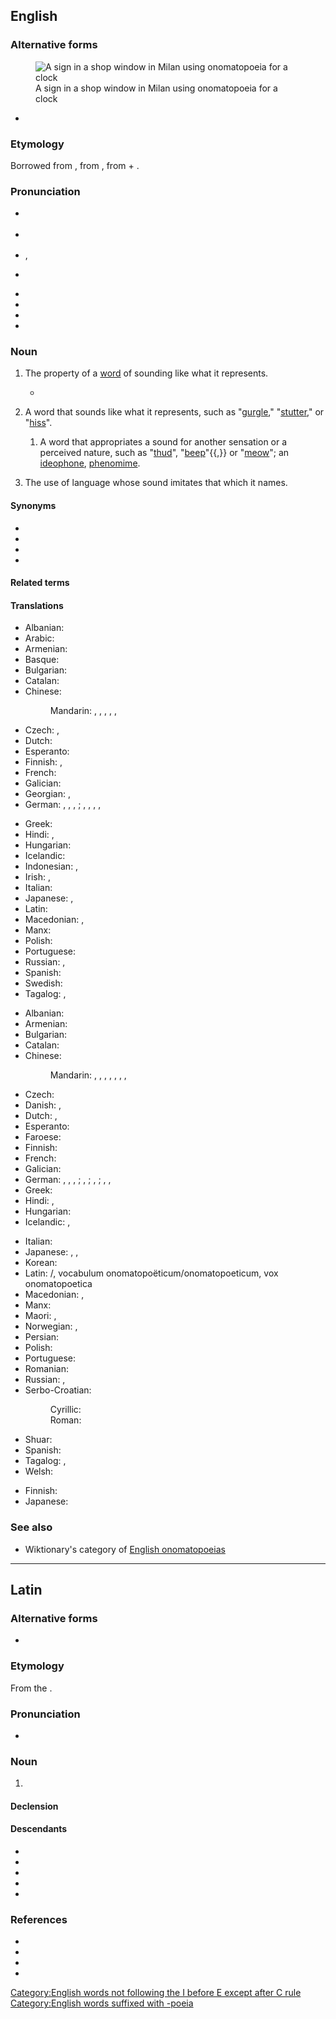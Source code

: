 {{also|onomatopoeïa|onomatopœia}}
==English==
{{was wotd|2006|April|10}}

===Alternative forms===
{{wikipedia}}
[[Image:Clocks no tic tac.JPG|thumb|right|A sign in a shop window in Milan using onomatopoeia for a clock]]
* {{alter|en|onomatopeia|onomatopœia}}

===Etymology===
Borrowed from {{bor|en|grc|ὀνοματοποιία||the coining of a word in imitation of a sound}}, from {{m|grc|ὀνοματοποιέω||to coin names}}, from {{m|grc|ὄνομα||name}} + {{m|grc|ποιέω||to make, to do, to produce}}.

===Pronunciation===
* {{a|RP}} {{IPA|en|/ˌɒnəˌmætəˈpiːə/}}
* {{a|NZ}} {{IPA|en|/ˌɒnəˌmɛtəˈpæɪə/}}
* {{a|US}} {{enPR|än'ə-măt'ə-pēʹə ''or'' än'ə-mät'ə-pēʹə}}, {{IPA|en|/ˌɑnəˌmætəˈpiːə/|/ˌɑnəˌmɑtəˈpiːə/}}
* {{a|US, chiefly Midwestern}} {{IPA|en|/ˌɑnəˌmɑnəˈpiːə/}}
* {{audio|en|en-us-onomatopoeia.ogg|Audio (US)}}
* {{audio|en|en-au-onomatopoeia.ogg|Audio (AU)}}
* {{audio|en|LL-Q1860 (eng)-Back ache-Onomatopoeia.wav|Audio (GB)}}
* {{rhymes|en|iːə|s=6}}

===Noun===
{{en-noun|~|s|onomatopoeiae}}

# {{lb|en|uncountable}} The property of a [[word]] of sounding like what it represents.
#* {{quote-book
|en
|year=1553
|year_published=1909
|author=[[w:Thomas Wilson (rhetorician)|Thomas Wilson]], {{w|Desiderius Erasmus}}
|by=
|title=Arte of Rhetorique
|url=http://books.google.com/books?id=6p0xbOGIz2MC&pg=PA173
|original=
|chapter=
|section=
|isbn=
|edition=
|publisher=Clarendon Press
|location=Oxford
|editor=
|volume=
|page=
|passage=A woorde making called of the Grecians '''''Onomatapoia''''', is when wee make wordes of our owne minde, such as bee derived from the nature of things.
}}
# {{lb|en|countable}} A word that sounds like what it represents, such as "[[gurgle]]," "[[stutter]]," or "[[hiss]]".
## {{lb|en|countable}} A word that appropriates a sound for another sensation or a perceived nature, such as "[[thud]]", "[[beep]]"{{,}} or "[[meow]]"; an [[ideophone]], [[phenomime]].
# {{lb|en|uncountable|rhetoric}} The use of language whose sound imitates that which it names.

====Synonyms====
* {{l|en|echoism}}
* {{l|en|imitative harmony}}
* {{l|en|mimesis}}
* {{l|en|sound symbolism}}

====Related terms====
{{col3|en
|onomatope
|onomatopoeial
|onomatopoeian
|onomatopoeic
|onomatopoeious
|onomatopoetic
}}

====Translations====
{{trans-top|property of a word of sounding like what it represents}}
* Albanian: {{t+|sq|onomatope|f}}
* Arabic: {{t|ar|مُحَاكَاة صَوْتِيَّة|f}}
* Armenian: {{t+|hy|բնաձայնություն}}
* Basque: {{t|eu|onomatopeia}}
* Bulgarian: {{t|bg|ономатопе́я|f}}
* Catalan: {{t+|ca|onomatopeia|f}}
* Chinese:
*: Mandarin: {{t+|cmn|象聲}}, {{t+|cmn|象声|tr=xiàngshēng}}, {{t+|cmn|擬聲}}, {{t+|cmn|拟声|tr=nǐshēng}}, {{t|cmn|狀聲}}, {{t|cmn|状声|tr=zhuàngshēng}}
* Czech: {{t+|cs|onomatopoie|f}}, {{t|cs|zvukomalba|f}}
* Dutch: {{t+|nl|onomatopee|f}}
* Esperanto: {{t+|eo|onomatopeo}}
* Finnish: {{t|fi|onomatopoeettisuus}}, {{t+|fi|onomatopoesia}}
* French: {{t+|fr|onomatopée|f}}
* Galician: {{t+|gl|onomatopeia|f}}
* Georgian: {{t+|ka|ონომატოპეა}}, {{t|ka|ხმაბაძვა}}
* German: {{t|de|Klangnachahmung|?}}, {{t+|de|Lautmalerei|f}}, {{t|de|Lautnachahmung|?}}, {{t|de|Schallnachahmung|f}}; {{t+|de|Onomatopöie|f}}, {{t|de|Onomatopoie|f}}, {{t+|de|Onomatopoesie|f}}, {{t|de|Wortmalerei|f}}, {{t|de|Wortbildung aus Naturlauten|f}}
{{trans-mid}}
* Greek: {{t+|el|ονοματοποιία|f}}
* Hindi: {{t|hi|स्वनानुकरणात्मक|?}}, {{t+|hi|अनुकरण|m}}
* Hungarian: {{t|hu|[[hangutánzó]] [[jelleg]]}}
* Icelandic: {{t+|is|hljóðgerving|f}}
* Indonesian: {{t+|id|onomatopoeia}}, {{t|id|pembentukan kata yg meniru suara}}
* Irish: {{t|ga|onamataipé|f}}, {{t|ga|fuaimfhoclaíocht|f}}
* Italian: {{t+|it|onomatopea|f}}
* Japanese: {{t|ja|擬音|tr=ぎおん, gion}}, {{t+|ja|擬声|tr=ぎせい, gisei}}
* Latin: {{t|la|onomatopoeia|f}}
* Macedonian: {{t|mk|ономатопе́ја|f}}, {{t|mk|подражавање|n}}
* Manx: {{t|gv|arrish-ockleeaght|f}}
* Polish: {{t+|pl|onomatopeja|f}}
* Portuguese: {{t+|pt|onomatopeia|f}}
* Russian: {{t+|ru|звукоподража́ние|n}}, {{t+|ru|ономатопе́я|f}}
* Spanish: {{t+|es|onomatopeya|f}}
* Swedish: {{t+|sv|onomatopoetikon|c}}
* Tagalog: {{t|tl|sintunog}}, {{t|tl|onomatopeya}}
{{trans-bottom}}

{{trans-top|word that sounds like what it represents}}
* Albanian: {{t+|sq|onomatope|f}}
* Armenian: {{t+|hy|բնաձայնություն}}
* Bulgarian: {{t|bg|ономатопея|f}}
* Catalan: {{t+|ca|onomatopeia|f}}
* Chinese:
*: Mandarin: {{t+|cmn|象聲詞}}, {{t+|cmn|象声词|tr=xiàngshēngcí}}, {{t+|cmn|擬聲詞}}, {{t+|cmn|拟声词|tr=nǐshēngcí}}, {{t|cmn|擬聲語}}, {{t|cmn|拟声语|tr=nǐshēngyǔ}}, {{t+|cmn|狀聲詞}}, {{t+|cmn|状声词|tr=zhuàngshēngcí}}
* Czech: {{t+|cs|onomatopoion|n}}
* Danish: {{t+|da|lydord|n}}, {{t+|da|onomatopoietikon|n}}
* Dutch: {{t+|nl|onomatopee|f}}, {{t+|nl|klanknabootsing|f}}
* Esperanto: {{t+|eo|onomatopeo}}
* Faroese: {{t|fo|ljóðorð|n}}
* Finnish: {{t|fi|[[onomatopoeettinen]] [[sana]]}}
* French: {{t+|fr|onomatopée|f}}
* Galician: {{t+|gl|onomatopeia|f}}
* German: {{t|de|[[lautmalerisches]] [[Wort]]|n}}, {{t|de|[[lautmalendes]] Wort|n}}, {{t|de|[[lautnachahmendes]] Wort|n}}, {{t|de|[[klangnachahmendes]] Wort|n}}; {{t|de|Klangwort|n}}, {{t+|de|Schallwort|n}}; {{t|de|[[onomatopoetisches]] Wort|n}}, {{t|de|[[onomatopoietisches]] Wort|n}}; {{t+|de|Onomatopoetikum|?}}, {{t+|de|Onomatopoetikon|?}}, {{t|de|Onomatopoietikon|?}}
* Greek: {{t+|el|ονοματοποιία|f}}
* Hindi: {{t|hi|स्वनानुकरणात्मक|?}}, {{t+|hi|अनुकरण|m}}
* Hungarian: {{t|hu|[[hangutánzó]]-[[hangulatfestő]]/[[hangfestő]] [[szó]]}}
* Icelandic: {{t|is|hljóðlíkingarorð|n}}, {{t+|is|hljóðgervingur|m}}
{{trans-mid}}
* Italian: {{t+|it|onomatopea|f}}
* Japanese: {{t+|ja|擬音語|tr=ぎおんご, giongo}}, {{t+|ja|擬声語|tr=ぎせいご, giseigo}}, {{t+|ja|オノマトペ|tr=onomatope}}
* Korean: {{t+|ko|의성어(擬聲語)}}
* Latin: {{t|la|onomatopoëticum}}/{{t|la|onomatopoeticum}}, vocabulum onomatopoëticum/onomatopoeticum, vox onomatopoetica
* Macedonian: {{t|mk|ономатопе́ја|f}}, {{t|mk|подражавање|n}}
* Manx: {{t-check|gv|arrish-ockleeaght|f}}
* Maori: {{t|mi|kupu ororite}}, {{t|mi|kupu pakoire oro}}
* Norwegian: {{t|no|lydord|n}}, {{t+|no|onomatopoetikon|m|n}}
* Persian: {{t+|fa|نام‌آوا|tr=namava}}
* Polish: {{t+|pl|onomatopeja|f}}
* Portuguese: {{t+|pt|onomatopeia|f}}
* Romanian: {{t+|ro|onomatopee|f}}
* Russian: {{t+|ru|звукоподража́ние|n}}, {{t+|ru|ономатопе́я|f}}
* Serbo-Croatian:
*: Cyrillic: {{t|sh|ономатопе́ја|f}}
*: Roman: {{t+|sh|onomatopéja|f}}
* Shuar: {{t|jiv|métek-chícham}}
* Spanish: {{t+|es|onomatopeya|f}}
* Tagalog: {{t|tl|sintunog}}, {{t|tl|onomatopeya}}
* Welsh: {{t|cy|onomatopeia|m}}
{{trans-bottom}}

{{trans-top|ideophone, phenomime}}
* Finnish: {{t+|fi|ideofoni}}
* Japanese: {{t+|ja|擬態語|tr=ぎたいご, gitaigo}}
{{trans-mid}}
{{trans-bottom}}

===See also===
* Wiktionary's category of [[:Category:English onomatopoeias|English onomatopoeias]]

[[Category:English words not following the I before E except after C rule]]
[[Category:English words suffixed with -poeia]]

----

==Latin==

===Alternative forms===
* {{l|la|:onomatopoeïa}}

===Etymology===
From the {{der|la|grc|ὀνομᾰτοποιῐ́ᾱ}}.

===Pronunciation===
* {{la-IPA|onomatopoe.i.a}}

===Noun===
{{la-noun|onomatopoeia<1>}}

# {{lb|la|rhetoric}} {{l|en|onomatopoeia}} {{gloss|the forming of a word to resemble in sound the thing that it signifies}}

====Declension====
{{la-ndecl|onomatopoeia<1>}}

====Descendants====
* {{desc|fr|onomatopée}}
* {{desc|en|onomatopoeia}}
* {{desc|it|onomatopea}}
* {{desc|pt|onomatopeia}}
* {{desc|es|onomatopeya}}

===References===
* {{R:L&S|ŏnŏmătŏpoeïa}}
* {{R:Gaffiot|ŏnŏmătŏpœĭa|p=1,080/2}}
* {{R:Peck}}
* {{R:OLD|1|onomatopoeia|1,250/1}}